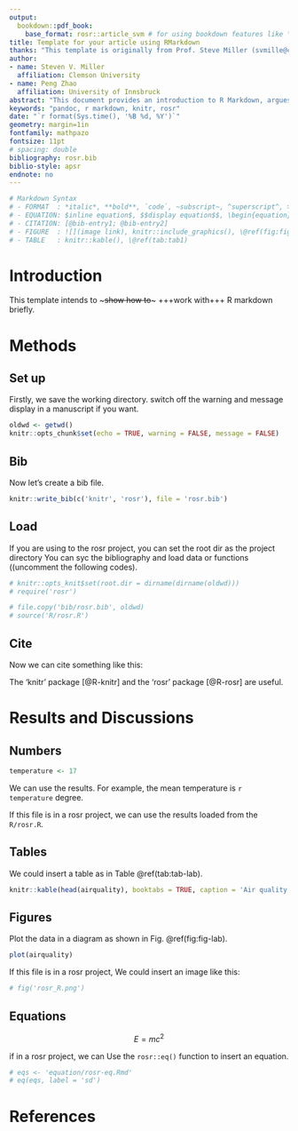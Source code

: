 ```yaml
---
output: 
  bookdown::pdf_book:
    base_format: rosr::article_svm # for using bookdown features like \@ref()
title: Template for your article using RMarkdown
thanks: "This template is originally from Prof. Steve Miller (svmille@clemson.edu) and adapted to rosr by Dr. Peng Zhao. A detailed replication file is available on <http://github.com/svmiller>. "
author:
- name: Steven V. Miller
  affiliation: Clemson University
- name: Peng Zhao
  affiliation: University of Innsbruck
abstract: "This document provides an introduction to R Markdown, argues for its benefits, and presents a sample manuscript template intended for an academic audience. I include basic syntax to R Markdown and a minimal working example of how the analysis itself can be conducted within R with the `knitr` package and 'rosr' package."
keywords: "pandoc, r markdown, knitr, rosr"
date: "`r format(Sys.time(), '%B %d, %Y')`"
geometry: margin=1in
fontfamily: mathpazo
fontsize: 11pt
# spacing: double
bibliography: rosr.bib
biblio-style: apsr
endnote: no
---
```



```r
# Markdown Syntax
# - FORMAT  : *italic*, **bold**, `code`, ~subscript~, ^superscript^, > quote, ^[footnote] # - [](hyperlink)
# - EQUATION: $inline equation$, $$display equation$$, \begin{equation} (\#eq:eq-label)\end(equation), \@ref(eq:eq-label)
# - CITATION: [@bib-entry1; @bib-entry2]
# - FIGURE  : ![](image link), knitr::include_graphics(), \@ref(fig:fig1)
# - TABLE   : knitr::kable(), \@ref(tab:tab1)
```


# Introduction

This template intends to ~~~show how to~~~ +++work with+++ R markdown briefly. 


# Methods

## Set up

Firstly, we save the working directory. switch off the warning and message display in a manuscript if you want. 

```r
oldwd <- getwd()
knitr::opts_chunk$set(echo = TRUE, warning = FALSE, message = FALSE) 
```

## Bib

Now let's create a bib file.

```r
knitr::write_bib(c('knitr', 'rosr'), file = 'rosr.bib')
```


## Load

If you are using  to the rosr project, you can set the root dir as the project directory You can syc the bibliography and load data or functions ((uncomment the following codes).
 
```r
# knitr::opts_knit$set(root.dir = dirname(dirname(oldwd)))
# require('rosr')
```

```r
# file.copy('bib/rosr.bib', oldwd)
# source('R/rosr.R')
```

## Cite

Now we can cite something like this: 

The 'knitr' package [@R-knitr] and the 'rosr' package [@R-rosr] are useful.


# Results and Discussions

## Numbers

```r
temperature <- 17
```

We can use the results. For example, the mean temperature is `r temperature` degree.

If this file is in a rosr project, we can use the results loaded from the `R/rosr.R`.

## Tables

We could insert a table as in Table \@ref(tab:tab-lab).

```r
knitr::kable(head(airquality), booktabs = TRUE, caption = 'Air quality data.')
```

## Figures

Plot the data in a diagram as shown in Fig. \@ref(fig:fig-lab).

```r
plot(airquality)
```

If this file is in a rosr project, We could insert an image like this:

```r
# fig('rosr_R.png')
```

## Equations

$$ E = mc^2 $$

if in a rosr project, we can Use the `rosr::eq()` function to insert an equation. 

```r
# eqs <- 'equation/rosr-eq.Rmd'
# eq(eqs, label = 'sd')
```


# References
\setlength{\parindent}{-0.2in}
\setlength{\leftskip}{0.2in}
\setlength{\parskip}{8pt}
\vspace*{-0.2in}
\noindent
